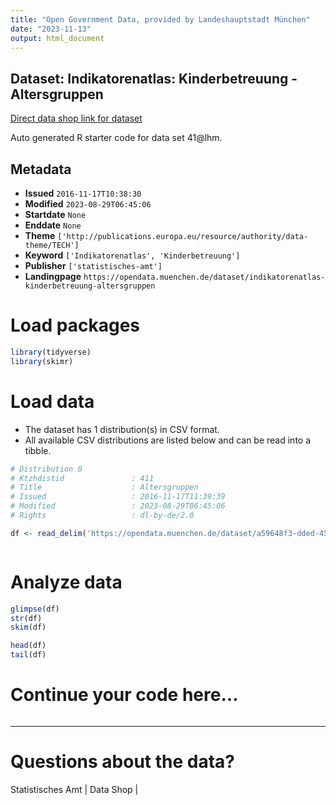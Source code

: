 ```yaml
---
title: "Open Government Data, provided by Landeshauptstadt München"
date: "2023-11-13"
output: html_document
---
```


## Dataset: Indikatorenatlas: Kinderbetreuung - Altersgruppen

[Direct data shop link for dataset](https://opendata.muenchen.de/dataset/indikatorenatlas-kinderbetreuung-altersgruppen)

Auto generated R starter code for data set 41@lhm.

## Metadata

- **Issued** `2016-11-17T10:38:30`
- **Modified** `2023-08-29T06:45:06`
- **Startdate** `None`
- **Enddate** `None`
- **Theme** `['http://publications.europa.eu/resource/authority/data-theme/TECH']`
- **Keyword** `['Indikatorenatlas', 'Kinderbetreuung']`
- **Publisher** `['statistisches-amt']`
- **Landingpage** `https://opendata.muenchen.de/dataset/indikatorenatlas-kinderbetreuung-altersgruppen`


# Load packages

```r

library(tidyverse)
library(skimr)

```

# Load data

-   The dataset has 1 distribution(s) in CSV format.
-   All available CSV distributions are listed below and can be read into a tibble.

```r

# Distribution 0
# Ktzhdistid               : 411
# Title                    : Altersgruppen
# Issued                   : 2016-11-17T11:39:39
# Modified                 : 2023-08-29T06:45:06
# Rights                   : dl-by-de/2.0

df <- read_delim('https://opendata.muenchen.de/dataset/a59648f3-dded-45fc-9c59-6e2df1e419f4/resource/9b007818-e34d-4349-aa1f-7c85fc121e24/download/indikat_kinderbetreuung_altersgruppen_280823.csv')



```

# Analyze data

```r

glimpse(df)
str(df)
skim(df)

head(df)
tail(df)

```

# Continue your code here...

```r

```

------------------------------------------------------------------------

# Questions about the data?

Statistisches Amt | Data Shop | 
